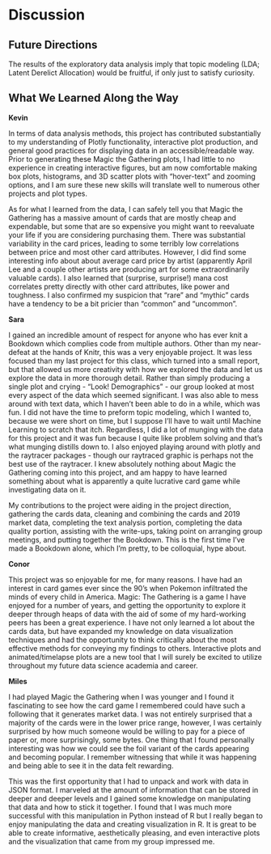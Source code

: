 # Discussion

## Future Directions
The results of the exploratory data analysis imply that topic modeling (LDA; Latent Derelict Allocation) would be fruitful, if only just to satisfy curiosity. 

## What We Learned Along the Way

**Kevin**  
  
In terms of data analysis methods, this project has contributed substantially to my understanding of Plotly functionality, interactive plot production, and general good practices for displaying data in an accessible/readable way. Prior to generating these Magic the Gathering plots, I had little to no experience in creating interactive figures, but am now comfortable making box plots, histograms, and 3D scatter plots with “hover-text” and zooming options, and I am sure these new skills will translate well to numerous other projects and plot types.

As for what I learned from the data, I can safely tell you that Magic the Gathering has a massive amount of cards that are mostly cheap and expendable, but some that are so expensive you might want to reevaluate your life if you are considering purchasing them. There was substantial variability in the card prices, leading to some terribly low correlations between price and most other card attributes. However, I did find some interesting info about about average card price by artist (apparently April Lee and a couple other artists are producing art for some extraordinarily valuable cards). I also learned that (surprise, surprise!) mana cost correlates pretty directly with other card attributes, like power and toughness. I also confirmed my suspicion that “rare” and “mythic” cards have a tendency to be a bit pricier than “common” and “uncommon”.

**Sara**    
  
I gained an incredible amount of respect for anyone who has ever knit a Bookdown which complies code from multiple authors. Other than my near-defeat at the hands of Knitr, this was a very enjoyable project. It was less focused than my last project for this class, which turned into a small report, but that allowed us more creativity with how we explored the data and let us explore the data in more thorough detail. Rather than simply producing a single plot and crying - “Look! Demographics” - our group looked at most every aspect of the data which seemed significant. I was also able to mess around with text data, which I haven’t been able to do in a while, which was fun. I did not have the time to preform topic modeling, which I wanted to, because we were short on time, but I suppose I’ll have to wait until Machine Learning to scratch that itch. Regardless, I did a lot of munging with the data for this project and it was fun because I quite like problem solving and that’s what munging distills down to. I also enjoyed playing around with plotly and the raytracer packages - though our raytraced graphic is perhaps not the best use of the raytracer. I knew absolutely nothing about Magic the Gathering coming into this project, and am happy to have learned something about what is apparently a quite lucrative card game while investigating data on it. 

My contributions to the project were aiding in the project direction, gathering the cards data, cleaning and combining the cards and 2019 market data, completing the text analysis portion, completing the data quality portion, assisting with the write-ups, taking point on arranging group meetings, and putting together the Bookdown. This is the first time I’ve made a Bookdown alone, which I’m pretty, to be colloquial, hype about. 

**Conor**  
  
This project was so enjoyable for me, for many reasons.  I have had an interest in card games ever since the 90’s when Pokemon infiltrated the minds of every child in America.  Magic: The Gathering is a game I have enjoyed for a number of years, and getting the opportunity to explore it deeper through heaps of data with the aid of some of my hard-working peers has been a great experience.  I have not only learned a lot about the cards data, but have expanded my knowledge on data visualization techniques and had the opportunity to think critically about the most effective methods for conveying my findings to others.  Interactive plots and animated/timelapse plots are a new tool that I will surely be excited to utilize throughout my future data science academia and career. 

**Miles**  
  
I had played Magic the Gathering when I was younger and I found it fascinating to see how the card game I remembered could have such a following that it generates market data. I was not entirely surprised that a majority of the cards were in the lower price range, however, I was certainly surprised by how much someone would be willing to pay for a piece of paper or, more surprisingly, some bytes. One thing that I found personally interesting was how we could see the foil variant of the cards appearing and becoming popular. I remember witnessing that while it was happening and being able to see it in the data felt rewarding. 

This was the first opportunity that I had to unpack and work with data in JSON format. I marveled at the amount of information that can be stored in deeper and deeper levels and I gained some knowledge on manipulating that data and how to stick it together. I found that I was much more successful with this manipulation in Python instead of R but I really began to enjoy manipulating the data and creating visualization in R. It is great to be able to create informative, aesthetically pleasing, and even interactive plots and the visualization that came from my group impressed me.